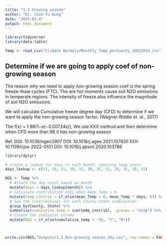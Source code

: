 ```yaml
---
title: "1.3 Growing season"
author: "Dr. Chih-Yu Hung"
date: "2025-03-4"
output: html_document
---
```


```r
library(tidyverse)
library(data.table)

Temp <- read_csv("Climate Normals/Monthly_Temp_perCounty_19812010.csv")
```


## Determine if we are going to apply coef of non-growing season 

The reason why we need to apply non-growing season coef is the spring freeze-thaw cycles (FTC). The are hot moments cause soil N2O emissions in temperate regions. The intensity of freeze also influence the magnitude of soil N2O emissions. 

We will calculate Cumulative freeze degree day (CFD) to determine if we want to apply the non-growing season factor. (Wagner-Riddle et. al., 2017)

The f(x) = 1.98(1−e(−0.00724x)), We use  XXX method and then determine when CFD more than 96 it has non-growing season 

Ref.
DOI: 10.1038/ngeo2907
DOI: 10.1016/j.agee.2021.107620
DOI: 10.1139/cjss-2022-0101
DOI: 10.1016/j.apsoil.2020.103786



```r
library(dplyr)

# Create a lookup for days in each month, ignoring leap years
days_lookup <- c(31, 28, 31, 30, 31, 30, 31, 31, 30, 31, 30, 31)

NGS <- Temp %>%
  # Attach the day count based on month
  mutate(days = days_lookup[month]) %>%
  # Calculate contribution only when mean_Temp < 0
  mutate(temp_contrib = if_else(mean_Temp < 0, mean_Temp * days, 0)) %>%
  # Sum the contributions for each County-State combination
  group_by(County, State) %>%
  summarise(cumulative_temp = sum(temp_contrib), .groups = "drop") %>%
  # Create the indicator column
  mutate(NGS = if_else(cumulative_temp < -96, "Y", "N"))



write.csv(NGS,"Outputs/1.3_Non-growing season_30y.csv", row.names = FALSE)
```


